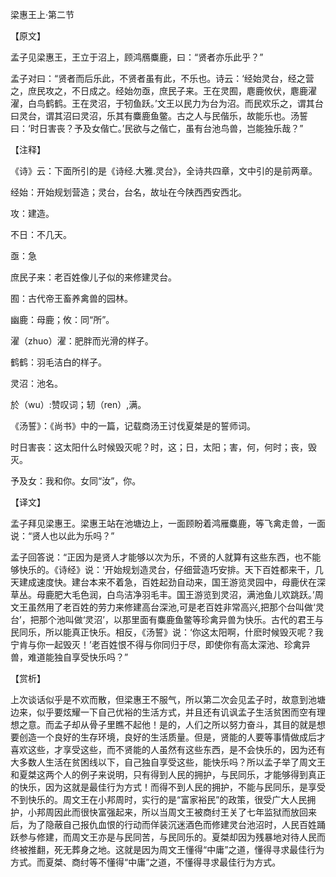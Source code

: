 

梁惠王上·第二节

【原文】

孟子见梁惠王，王立于沼上，顾鸿鴈麋鹿，曰：“贤者亦乐此乎？”

孟子对曰：“贤者而后乐此，不贤者虽有此，不乐也。诗云：‘经始灵台，经之营之，庶民攻之，不日成之。经始勿亟，庶民子来。王在灵囿，麀鹿攸伏，麀鹿濯濯，白鸟鹤鹤。王在灵沼，于牣鱼跃。’文王以民力为台为沼。而民欢乐之，谓其台曰灵台，谓其沼曰灵沼，乐其有麋鹿鱼鳖。古之人与民偕乐，故能乐也。汤誓曰：‘时日害丧？予及女偕亡。’民欲与之偕亡，虽有台池鸟兽，岂能独乐哉？”

【注释】

《诗》云：下面所引的是《诗经.大雅.灵台》，全诗共四章，文中引的是前两章。

经始：开始规划营造；灵台，台名，故址在今陕西西安西北。

攻：建造。

不日：不几天。

亟：急

庶民子来：老百姓像儿子似的来修建灵台。

囿：古代帝王畜养禽兽的园林。

幽鹿：母鹿；攸：同“所”。

濯（zhuo）濯：肥胖而光滑的样子。

鹤鹤：羽毛洁白的样子。

灵沼：池名。

於（wu）:赞叹词；轫（ren）,满。

《汤誓》：《尚书》中的一篇，记载商汤王讨伐夏桀是的誓师词。

时日害丧：这太阳什么时候毁灭呢？时，这；日，太阳；害，何，何时；丧，毁灭。

予及女：我和你。女同“汝”，你。

【译文】

孟子拜见梁惠王。梁惠王站在池塘边上，一面顾盼着鸿雁麋鹿，等飞禽走兽，一面说：“贤人也以此为乐吗？”

孟子回答说：“正因为是贤人才能够以次为乐，不贤的人就算有这些东西，也不能够快乐的。《诗经》说：‘开始规划造灵台，仔细营造巧安排。天下百姓都来干，几天建成速度快。建台本来不着急，百姓起劲自动来，国王游览灵园中，母鹿伏在深草丛。母鹿肥大毛色润，白鸟洁净羽毛丰。国王游览到灵沼，满池鱼儿欢跳跃。’周文王虽然用了老百姓的劳力来修建高台深池,可是老百姓非常高兴,把那个台叫做‘灵台’，把那个池叫做‘灵沼’，以那里面有麋鹿鱼鳖等珍禽异兽为快乐。古代的君王与民同乐，所以能真正快乐。相反，《汤誓》说：‘你这太阳啊，什麽时候毁灭呢？我宁肯与你一起毁灭！’老百姓恨不得与你同归于尽，即使你有高太深池、珍禽异兽，难道能独自享受快乐吗？”

【赏析】

上次谈话似乎是不欢而散，但梁惠王不服气，所以第二次会见孟子时，故意到池塘边来，似乎要炫耀一下自己优裕的生活方式，并且还有讥讽孟子生活贫困而空有理想之意。而孟子却从骨子里瞧不起他！是的，人们之所以努力奋斗，其目的就是想要创造一个良好的生存环境，良好的生活质量。但是，贤能的人要等事情做成后才喜欢这些，才享受这些，而不贤能的人虽然有这些东西，是不会快乐的，因为还有大多数人生活在贫困线以下，自己独自享受这些，能快乐吗？所以孟子举了周文王和夏桀这两个人的例子来说明，只有得到人民的拥护，与民同乐，才能够得到真正的快乐，因为这就是最佳行为方式！而得不到人民的拥护，不能与民同乐，是享受不到快乐的。周文王在小邦周时，实行的是“富家裕民”的政策，很受广大人民拥护，小邦周因此而很快富强起来，所以当周文王被商纣王关了七年监狱而放回来后，为了隐蔽自己报仇血恨的行动而佯装沉迷酒色而修建灵台池沼时，人民百姓踊跃参与修建，而周文王亦是与民同苦，与民同乐的。夏桀却因为残暴地对待人民而终被推翻，死无葬身之地。这就是因为周文王懂得“中庸”之道，懂得寻求最佳行为方式。而夏桀、商纣等不懂得“中庸”之道，不懂得寻求最佳行为方式。

